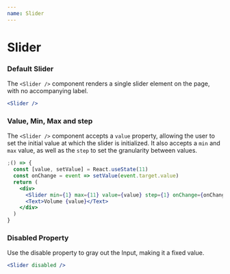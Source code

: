 ```yaml
---
name: Slider
---
```


# Slider

<ComponentDetail
  of="Slider"
  status="experimental"
  github="Form/Inputs/Slider/Slider"
/>

### Default Slider

The `<Slider />` component renders a single slider element on the page, with no accompanying label.

```jsx
<Slider />
```

### Value, Min, Max and step

The `<Slider />` component accepts a `value` property, allowing the user to set the initial value at which the slider is initialized.
It also accepts a `min` and `max` value, as well as the `step` to set the granularity between values.

```jsx
;() => {
  const [value, setValue] = React.useState(11)
  const onChange = event => setValue(event.target.value)
  return (
    <div>
      <Slider min={1} max={11} value={value} step={1} onChange={onChange} />
      <Text>Volume {value}</Text>
    </div>
  )
}
```

### Disabled Property

Use the disable property to gray out the Input, making it a fixed value.

```jsx
<Slider disabled />
```
